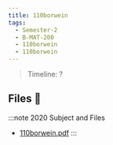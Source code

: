 ```yaml
---
title: 110borwein
tags:
  - Semester-2
  - B-MAT-200
  - 110borwein
  - 110borwein
---
```

> Timeline: ?


## Files 📂

:::note 2020 Subject and Files
- [110borwein.pdf](https://github.com/Studio-17/Epitech-Subjects/raw/main/Semester-2/B-MAT-200/110borwein/110borwein/110borwein.pdf)
:::

